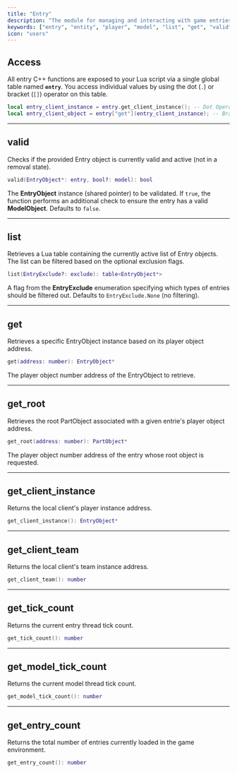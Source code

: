 ```yaml
---
title: "Entry"
description: "The module for managing and interacting with game entries through dedicated functions for retrieval, validation, and accessing other information."
keywords: ["entry", "entity", "player", "model", "list", "get", "valid", "client", "tick", "count", "management", "api"]
icon: "users"
---
```


## Access

All entry C++ functions are exposed to your Lua script via a single global table named **`entry`**. You access individual values by using the dot (`.`) or bracket (`[]`) operator on this table.

```lua Entry Usage Example
local entry_client_instance = entry.get_client_instance(); -- Dot Operator
local entry_client_object = entry["get"](entry_client_instance); -- Bracket Operator
```

---

## valid

Checks if the provided Entry object is currently valid and active (not in a removal state).

```lua
valid(EntryObject*: entry, bool?: model): bool
```

<ParamField path="entry" type="EntryObject*" required> The **EntryObject** instance (shared pointer) to be validated.</ParamField>
<ParamField path="model" type="boolean"> If `true`, the function performs an additional check to ensure the entry has a valid **ModelObject**. Defaults to `false`.</ParamField>

---

## list

Retrieves a Lua table containing the currently active list of Entry objects. The list can be filtered based on the optional exclusion flags.

```lua
list(EntryExclude?: exclude): table<EntryObject*>
```

<ParamField path="exclude" type="EntryExclude">A flag from the **EntryExclude** enumeration specifying which types of entries should be filtered out. Defaults to `EntryExclude.None` (no filtering).</ParamField>

---

## get

Retrieves a specific EntryObject instance based on its player object address.

```lua
get(address: number): EntryObject*
```

<ParamField path="address" type="number" required>The player object number address of the EntryObject to retrieve.</ParamField>

---

## get_root

Retrieves the root PartObject associated with a given entrie's player object address.

```lua
get_root(address: number): PartObject*
```

<ParamField path="address" type="number" required>The player object number address of the entry whose root object is requested.</ParamField>

---

## get_client_instance

Returns the local client's player instance address.

```lua
get_client_instance(): EntryObject*
```

---

## get_client_team

Returns the local client's team instance address.

```lua
get_client_team(): number
```

---

## get_tick_count

Returns the current entry thread tick count.

```lua
get_tick_count(): number
```

---

## get_model_tick_count

Returns the current model thread tick count.

```lua
get_model_tick_count(): number
```

---

## get_entry_count

Returns the total number of entries currently loaded in the game environment.

```lua
get_entry_count(): number
```